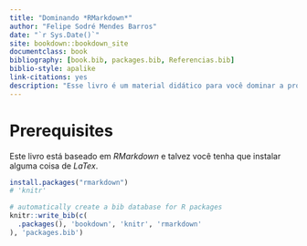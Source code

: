 ```yaml
--- 
title: "Dominando *RMarkdown*"
author: "Felipe Sodré Mendes Barros"
date: "`r Sys.Date()`"
site: bookdown::bookdown_site
documentclass: book
bibliography: [book.bib, packages.bib, Referencias.bib]
biblio-style: apalike
link-citations: yes
description: "Esse livro é um material didático para você dominar a produção de relatórios com *RMarkdown*"
---
```


# Prerequisites

Este livro está baseado em *RMarkdown* e talvez você tenha que instalar alguma coisa de *LaTex*.

```r
install.packages("rmarkdown")
# 'knitr'
```


```r
# automatically create a bib database for R packages
knitr::write_bib(c(
  .packages(), 'bookdown', 'knitr', 'rmarkdown'
), 'packages.bib')
```

